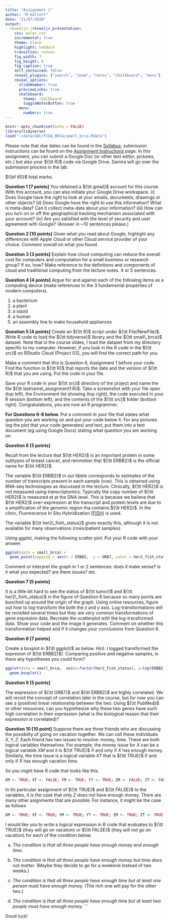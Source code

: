 ```yaml
---
title: "Assignment 1"
author: "M Hallett"
date: "21/07/2020"
output: 
  revealjs::revealjs_presentation:
    css: solar.css
    incremental: true
    theme: black
    highlight: haddock
    transition: convex
    fig_width: 7
    fig_height: 6
    fig_caption: true
    self_contained: false
    reveal_plugins: ["search", "zoom", "notes", "chalkboard", "menu"]
    reveal_options:
      slideNumber: true
      previewLinks: true
      chalkboard: 
        theme: chalkboard
        toggleNotesButton: true
      menu:
        numbers: true
---
```


```r
knitr::opts_chunk$set(echo = FALSE)
library(tidyverse)
load("~/data/GDC/TCGA_BRCA/small_brca.Rdata")  
```

Please note that due dates can be found in the [Syllabus](/Syllabus); submission instructions can be found on the [Assignment Instructions](/Assignments) page. In this assignment, you can submit a Google Doc (or other text editor, pictures, etc.) but also your ${\tt R}$ code via Google Drive. 
Samira will go over the submission process in the lab.

${\bf 60}$ total marks.

__Question 1 [7 points]__ You obtained a ${\tt gmail}$ account for this course. With this account, you can also initiate your Google Drive workspace. (i) Does Google have the right to look at your emails, documents, drawings or other objects? (ii) Does Google have the right to use this information? What is meta-data? Can it collect meta-data about your information? (iii) How can you turn on or off the geographical tracking mechanism associated with your account? (iv) Are you satisfied with the level of security and user agreement with Google? (Answer in ~10 sentences please.)

__Question 2 [10 points]__ Given what you read about Google, highlight any differences with Apple Cloud or other Cloud service provider of your choice. Comment overall on what you found.


__Question 3 [3 points]__ Explain how cloud computing can reduce the overall cost for computers and computation for a small business or research group? If so, how? Make reference to the definitions and components of cloud and traditional computing from the lecture notes. 4 or 5 sentences.


__Question 4 [4 points]__ Argue for and against each of the following items as a computing device (make references to the 3 fundamental properties of modern computers).

1. a bacterium
2. a plant
3. a squid
4. a human
5. an assembly line to make household appliances

__Question 5 [4 points]__
Create an ${\tt R}$ script under ${\tt File/NewFile}$. 
Write  R code to load the ${\tt tidyverse}$ library and the ${\tt small\_brca}$ dataset.
Note that in the course slides, I load the dataset from my directory specific to my computer.
However, if you look in the R code in the ${\tt src}$ on RStudio Cloud (Project 03), you will find the correct path for you.  

Make a comment that this is Question 6, Assignment 1 before your code. Find the function in ${\tt R}$ that reports the date and the version of ${\tt R}$ that you are using. Put the code in your file.

Save your R code in your ${\tt src}$ directory of the project and name the file ${\tt lastname\_assignment1.R}$. Take a screenshot with your file open (top left), the Environment list showing (top right), the code executed in your R session (bottom left), and the contents of the ${\tt src}$ folder (bottom right). Congratulations, you are now an R programmer.

__For Questions 6-8 below.__ Put a comment in your file that states what question you are working on and put your code below it. For any pictures (eg the plot that your code generates) and text, put them into a text document (eg using Google Docs) stating what question you are working on. 

__Question 6 [5 points]__

Recall from the lecture that ${\tt HER2}$ is an important protein in some subtypes of breast cancer, and remmeber that ${\tt ERBB2}$ is the official name for ${\tt HER2}$.

The variable ${\tt ERBB2}$ in our tibble corresponds to estimates of the number of transcripts present in each sample (row). This is obtained using RNA-seq technologies as discussed in the lecture. 
Clinically, ${\tt HER2}$ is not measured using transcriptomics. Typically the
copy number of ${\tt HER2}$ is measured at at the DNA level. This is because we believe that 
 ${\tt HER2}$ over-expression at the transcript and protein levels are due to a  amplification of  the genomic region tha contains ${\tt HER2}$. In the clinic, Fluorescence In Situ Hybridization [(FISH)](https://www.genome.gov/about-genomics/fact-sheets/Fluorescence-In-Situ-Hybridization) is used.
 
 The variable ${\tt her2\_fish\_status}$ gives exactly this, although it is not available for many observations (rows/patient samples).


Using ggplot, making the following scatter plot. Put your R code with your answer.

```r
ggplot(data = small_brca) + 
  geom_point(mapping = aes(x = ERBB2,  y = GRB7, color = her2_fish_status, shape=tumor), size = 2) 
```
Comment or interpret the graph in 1 or 2 sentences: does it make sense? is it what you expected? are there issues? etc.

__Question 7 [5 points]__

It is a little bit hard to see the status of ${\tt tumor}$ and  ${\tt her2\_fish\_status}$ in the figure of Question 6 because so many points are bunched up around the origin of the graph.
Using online resources, figure out how to log-transform the both the $x$ and $y$ axis. Log-transformations will be revisited several times but they are very common transformations of gene expresion data. Recreate the scatterplot with the log-transformed data. Show your code and the image it generates. Comment on whether this transformation helped and if it changes your conclusions from Question 6.


__Question 8 [7 points]__ 

Create a boxplot in ${\tt ggplot}$  as below. Hint: I logged transformed the expresion of ${\tt ERBB2}$). Comparing positive and negative samples, is there any hypotheses you could form?

```r
ggplot(data = small_brca,  aes(x=factor(her2_fish_status), y=log(ERBB2), fill=tumor))  + 
  geom_boxplot()
```
  
__Question 9 [5 points]__

The expression of ${\tt GRB7}$ and ${\tt ERBB2}$ are highly correlated. We will revisit the concept of correlation later in the course, but for now you can see a (positive) linear relationship between the two. Using ${\tt PubMed}$ or other resources, can you hypothesize why these two genes have such high correlation in their expression (what is the biological reason that their expression is correlated)?



__Question 10 [10 point]__
Suppose there are three friends who are discussing the possibilty of going on
vacation together.
We can call these individuals $X, Y, Z$.
Each friend has two issues to resolve: money, time. These are both logical variables themselves.
For example, the money issue for $X$ can be a logical variable $XM$ and it is ${\tt TRUE}$ if and only if $X$ has enough money. 
Similarly, the time issue is a logical variable $XT$ that is ${\tt TRUE}$ if and only if $X$ has enough vacation time.

So you might have R code that looks like this. 

```r
XM <- TRUE; XT <- FALSE; YM <- TRUE; YT <- TRUE; ZM <- FALSE; ZT <- FALSE
```
In thi particular assignment of ${\tt TRUE}$ and ${\tt FALSE}$ to the variables, it is the case that only $Z$ does not have enough money. There are many other asignments that are possible. For instance, it might be the case as follows


```r
XM <- TRUE; XT <- TRUE; YM <- TRUE; YT <- TRUE; ZM <- TRUE; ZT <- TRUE
```

I would like you to write a logical expression in R code that evaluates to ${\tt TRUE}$ (they will go on vacation) or ${\tt FALSE}$ (they will not go on vacation) for each of the condition below.

(a) _The condition is that all three people have enough money and enough time._

(b) _The condition is that all three people have enough money but time does not matter._  (Maybe they decide to go for a weekend instead of two weeks.)

(c) _The condition is that all three people have enough time but at least one  person must have enough money._ (The rich one will pay for the other two.)

(d) _The condition is that all three people have enough time but at least two  people must have enough money._
```


Good luck!

